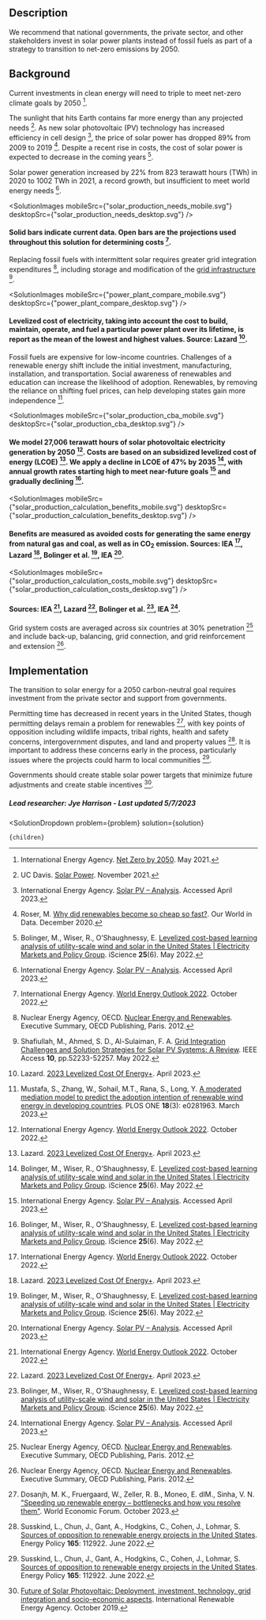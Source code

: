 


## Description




We recommend that national governments, the private sector, and other stakeholders invest in solar power plants instead of fossil fuels as part of a strategy to transition to net-zero emissions by 2050.




## Background

Current investments in clean energy will need to triple to meet net-zero climate goals by 2050 [^"16"].


The sunlight that hits Earth contains far more energy than any projected needs [^"27"]. As new solar photovoltaic (PV) technology has increased efficiency in cell design [^"2"], the price of solar power has dropped 89% from 2009 to 2019 [^"19"]. Despite a recent rise in costs, the cost of solar power is expected to decrease in the coming years [^"7"].




Solar power generation increased by 22% from 823 terawatt hours (TWh) in 2020 to 1002 TWh in 2021, a record growth, but insufficient to meet world energy needs [^"2"].



<SolutionImages
 mobileSrc={"solar_production_needs_mobile.svg"}
 desktopSrc={"solar_production_needs_desktop.svg"}
/>
#### Solid bars indicate current data. Open bars are the projections used throughout this solution for determining costs [^"26"].


Replacing fossil fuels with intermittent solar requires greater grid integration expenditures [^"22"], including storage and modification of the [grid infrastructure](https://urban-cruise-ship.vercel.app/energy/energy_distribution/grid_design) [^"14"].


<SolutionImages
 mobileSrc={"power_plant_compare_mobile.svg"}
 desktopSrc={"power_plant_compare_desktop.svg"}
/>
#### Levelized cost of electricity, taking into account the cost to build, maintain, operate, and fuel a particular power plant over its lifetime, is report as the mean of the lowest and highest values. Source: Lazard [^"21"].



Fossil fuels are expensive for low-income countries. Challenges of a renewable energy shift include the initial investment, manufacturing, installation, and transportation. Social awareness of renewables and education can increase the likelihood of adoption. Renewables, by removing the reliance on shifting fuel prices, can help developing states gain more independence [^"12"].





<SolutionImages
 mobileSrc={"solar_production_cba_mobile.svg"}
 desktopSrc={"solar_production_cba_desktop.svg"}
/>
#### We model 27,006 terawatt hours of solar photovoltaic electricity generation by 2050 [^"26"]. Costs are based on an subsidized levelized cost of energy (LCOE) [^"21"]. We apply a decline in LCOE of 47% by 2035 [^"7"], with annual growth rates starting high to meet near-future goals [^"2"] and gradually declining [^"7"].


<SolutionImages
 mobileSrc={"solar_production_calculation_benefits_mobile.svg"}
 desktopSrc={"solar_production_calculation_benefits_desktop.svg"}
/>
#### Benefits are measured as avoided costs for generating the same energy from natural gas and coal, as well as in CO<sub>2</sub> emission. Sources: IEA [^"26"], Lazard [^"21"], Bolinger et al. [^"7"], IEA [^"2"].




<SolutionImages
 mobileSrc={"solar_production_calculation_costs_mobile.svg"}
 desktopSrc={"solar_production_calculation_costs_desktop.svg"}
/>
#### Sources: IEA [^"26"], Lazard [^"21"], Bolinger et al. [^"7"], IEA [^"2"].


Grid system costs are averaged across six countries at 30% penetration [^"22"] and include back-up, balancing, grid connection, and grid reinforcement and extension [^"22"].






## Implementation


The transition to solar energy for a 2050 carbon-neutral goal requires investment from the private sector and support from governments.

Permitting time has decreased in recent years in the United States, though permitting delays remain a problem for renewables [^"28"], with key points of opposition including wildlife impacts, tribal rights, health and safety concerns, intergovernment disputes, and land and property values [^"29"]. It is important to address these concerns early in the process, particularly issues where the projects could harm to local communities [^"29"].

Governments should create stable solar power targets that minimize future adjustments and create stable incentives [^"17"].


##### Lead researcher: Jye Harrison - Last updated 5/7/2023

[^"2"]: International Energy Agency. [Solar PV – Analysis](https://www.iea.org/reports/solar-pv). Accessed April 2023.
[^"7"]: Bolinger, M., Wiser, R., O’Shaughnessy, E. [Levelized cost-based learning analysis of utility-scale wind and solar in the United States | Electricity Markets and Policy Group](https://emp.lbl.gov/publications/levelized-cost-based-learning). iScience <b>25</b>(6). May 2022.
[^"12"]: Mustafa, S., Zhang, W., Sohail, M.T., Rana, S., Long, Y. [A moderated mediation model to predict the adoption intention of renewable wind energy in developing countries](https://journals.plos.org/plosone/article?id=10.1371/journal.pone.0281963). PLOS ONE <b>18</b>(3): e0281963. March 2023.
[^"14"]: Shafiullah, M., Ahmed, S. D., Al-Sulaiman, F. A. [Grid Integration Challenges and Solution Strategies for Solar PV Systems: A Review](https://ieeexplore.ieee.org/document/9773105). IEEE Access <b>10</b>, pp.52233-52257. May 2022.
[^"16"]: International Energy Agency. [Net Zero by 2050](https://www.iea.org/reports/net-zero-by-2050). May 2021. 
[^"17"]:  [Future of Solar Photovoltaic: Deployment, investment, technology, grid integration and socio-economic aspects](https://www.irena.org/publications/2019/Nov/Future-of-Solar-Photovoltaic). International Renewable Energy Agency. October 2019.
[^"19"]: Roser, M. [Why did renewables become so cheap so fast?](https://ourworldindata.org/cheap-renewables-growth). Our World in Data. December 2020. 
[^"21"]: Lazard. [2023 Levelized Cost Of Energy+](https://www.lazard.com/research-insights/2023-levelized-cost-of-energyplus/). April 2023.
[^"22"]: Nuclear Energy Agency, OECD. [Nuclear Energy and Renewables](https://www.oecd-nea.org/jcms/pl_14772). Executive Summary, OECD Publishing, Paris. 2012.
[^"26"]: International Energy Agency. [World Energy Outlook 2022](https://www.iea.org/reports/world-energy-outlook-2022). October 2022.
[^"27"]: UC Davis. [Solar Power](https://www.ucdavis.edu/climate/definitions/how-is-solar-power-generated). November 2021.
[^"28"]: Dosanjh, M. K., Fruergaard, W., Zeller, R. B., Moneo, E. dlM., Sinha, V. N. ["Speeding up renewable energy – bottlenecks and how you resolve them"](https://www.weforum.org/agenda/2023/01/speeding-up-sustainable-energy-bottlenecks-and-how-you-resolve-them-davos2023/). World Economic Forum. October 2023.
[^"29"]: Susskind, L., Chun, J., Gant, A., Hodgkins, C., Cohen, J., Lohmar, S.  [Sources of opposition to renewable energy projects in the United States](https://www.sciencedirect.com/science/article/pii/S0301421522001471). Energy Policy <b>165</b>: 112922. June 2022.



  <SolutionDropdown 
    problem={problem} 
    solution={solution}
  >
    {children}
  </SolutionDropdown>